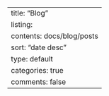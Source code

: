 ---
title: "Blog"
listing:
  contents: docs/blog/posts
  sort: "date desc"
  type: default
  categories: true
comments: false
---